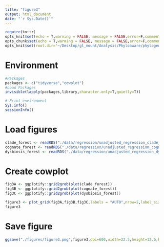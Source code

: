 ```yaml
---
title: "figure3"
output: html_document
date: "`r Sys.Date()`"
---
```


```r
require(knitr)
opts_knit$set(echo = T,warning = FALSE, message = FALSE,error=F,comment=NA) 
opts_chunk$set(echo = T,warning = FALSE, message = FALSE,error=F,comment=NA)
opts_knit$set(root.dir='~/Desktop/gl_mount/Analysis/Phyloaware/phylogenetic-resistance-ms/')
```
# Environment
```r
#Packages
packages <- c("tidyverse","cowplot")   
#Load Packages
invisible(lapply(packages,library,character.only=T,quietly=T))

# Print environment
Sys.info()
sessionInfo()
```

# Load figures
```r
clade_forest <- readRDS("./data/regression/unadjusted_regression_clade_figure.RDS")
cognate_forest <- readRDS("./data/regression/unadjusted_regression_cognate_figure.RDS") 
dysbiosis_forest <- readRDS("./data/regression/unadjusted_regression_dysbiotic_figure.RDS") 
```

# Create cowplot
```r
fig3A <- ggplotify::grid2grob(plot(clade_forest))
fig3B <- ggplotify::grid2grob(plot(cognate_forest))
fig3C <- ggplotify::grid2grob(plot(dysbiosis_forest)) 

figure3 <- plot_grid(fig3A,fig3B,fig3C,labels = "AUTO",nrow=2,label_size = 18,rel_heights = c(1,1,1)) 
figure3
```

# Save figure
```r
ggsave("./figures/figure3.png",figure3,dpi=600,width=22.5,height=12.5,bg='white')
```

